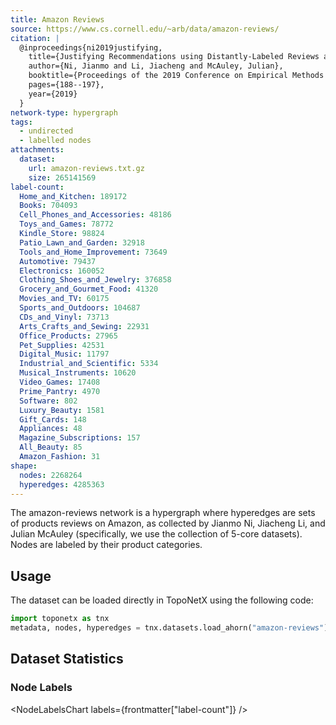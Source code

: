 ```yaml
---
title: Amazon Reviews
source: https://www.cs.cornell.edu/~arb/data/amazon-reviews/
citation: |
  @inproceedings{ni2019justifying,
    title={Justifying Recommendations using Distantly-Labeled Reviews and Fine-Grained Aspects},
    author={Ni, Jianmo and Li, Jiacheng and McAuley, Julian},
    booktitle={Proceedings of the 2019 Conference on Empirical Methods in Natural Language Processing and the 9th International Joint Conference on Natural Language Processing (EMNLP-IJCNLP)},
    pages={188--197},
    year={2019}
  }
network-type: hypergraph
tags:
  - undirected
  - labelled nodes
attachments:
  dataset:
    url: amazon-reviews.txt.gz
    size: 265141569
label-count:
  Home_and_Kitchen: 189172
  Books: 704093
  Cell_Phones_and_Accessories: 48186
  Toys_and_Games: 78772
  Kindle_Store: 98824
  Patio_Lawn_and_Garden: 32918
  Tools_and_Home_Improvement: 73649
  Automotive: 79437
  Electronics: 160052
  Clothing_Shoes_and_Jewelry: 376858
  Grocery_and_Gourmet_Food: 41320
  Movies_and_TV: 60175
  Sports_and_Outdoors: 104687
  CDs_and_Vinyl: 73713
  Arts_Crafts_and_Sewing: 22931
  Office_Products: 27965
  Pet_Supplies: 42531
  Digital_Music: 11797
  Industrial_and_Scientific: 5334
  Musical_Instruments: 10620
  Video_Games: 17408
  Prime_Pantry: 4970
  Software: 802
  Luxury_Beauty: 1581
  Gift_Cards: 148
  Appliances: 48
  Magazine_Subscriptions: 157
  All_Beauty: 85
  Amazon_Fashion: 31
shape:
  nodes: 2268264
  hyperedges: 4285363
---
```



The amazon-reviews network is a hypergraph where hyperedges are sets of products reviews on Amazon, as collected by Jianmo Ni, Jiacheng Li, and Julian McAuley (specifically, we use the collection of 5-core datasets).
Nodes are labeled by their product categories.

## Usage

The dataset can be loaded directly in TopoNetX using the following code:

```python
import toponetx as tnx
metadata, nodes, hyperedges = tnx.datasets.load_ahorn("amazon-reviews")
```

## Dataset Statistics

<dl className="not-prose grid gap-5 sm:grid-cols-2">
  <Stat title="Nodes" value={formatNumber(frontmatter["shape"]["nodes"])} />
  <Stat title="Node Type" value="Product" />
  <Stat
    title="Hyperedges"
    value={formatNumber(frontmatter["shape"]["hyperedges"])}
  />
  <Stat title="Hyperedge Type" value="Co-purchased Products" />
</dl>

### Node Labels

<NodeLabelsChart labels={frontmatter["label-count"]} />
